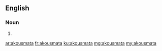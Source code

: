 ==English==

===Noun===
{{head|en|plural}} {{g|p}}

# {{plural of|akousma|lang=en}}

[[ar:akousmata]]
[[fr:akousmata]]
[[ku:akousmata]]
[[mg:akousmata]]
[[my:akousmata]]